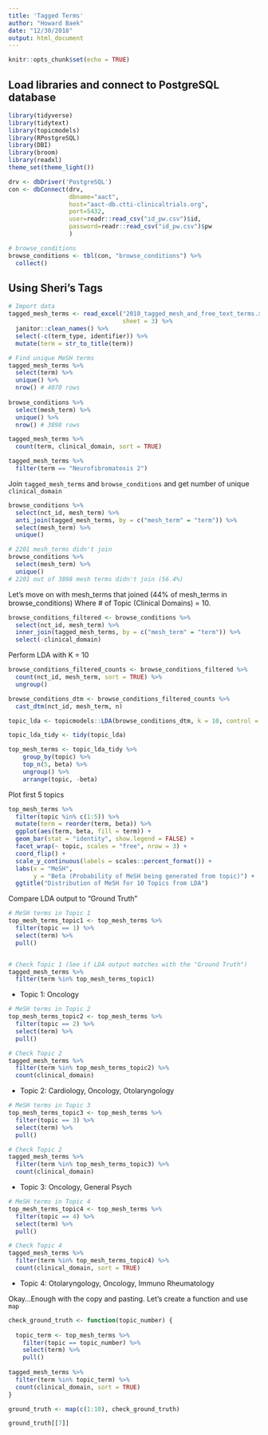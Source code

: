 ```yaml
---
title: 'Tagged Terms'
author: "Howard Baek"
date: "12/30/2018"
output: html_document
---
```


```r
knitr::opts_chunk$set(echo = TRUE)
```

## Load libraries and connect to PostgreSQL database 

```r
library(tidyverse)
library(tidytext)
library(topicmodels)
library(RPostgreSQL)
library(DBI)
library(broom)
library(readxl)
theme_set(theme_light())
```


```r
drv <- dbDriver('PostgreSQL')
con <- dbConnect(drv, 
                 dbname="aact",
                 host="aact-db.ctti-clinicaltrials.org", 
                 port=5432,
                 user=readr::read_csv("id_pw.csv")$id, 
                 password=readr::read_csv("id_pw.csv")$pw
                 )

# browse_conditions
browse_conditions <- tbl(con, "browse_conditions") %>% 
  collect()
```



## Using Sheri's Tags
```r
# Import data
tagged_mesh_terms <- read_excel("2010_tagged_mesh_and_free_text_terms.xlsx",
                                sheet = 3) %>%
  janitor::clean_names() %>% 
  select(-c(term_type, identifier)) %>% 
  mutate(term = str_to_title(term))

# Find unique MeSH terms
tagged_mesh_terms %>% 
  select(term) %>% 
  unique() %>% 
  nrow() # 4070 rows
  
browse_conditions %>% 
  select(mesh_term) %>% 
  unique() %>% 
  nrow() # 3898 rows

tagged_mesh_terms %>% 
  count(term, clinical_domain, sort = TRUE)

tagged_mesh_terms %>% 
  filter(term == "Neurofibromatosis 2")
```

Join `tagged_mesh_terms` and `browse_conditions` and get number of unique `clinical_domain`
```r
browse_conditions %>%
  select(nct_id, mesh_term) %>% 
  anti_join(tagged_mesh_terms, by = c("mesh_term" = "term")) %>%
  select(mesh_term) %>% 
  unique()

# 2201 mesh_terms didn't join
browse_conditions %>%
  select(mesh_term) %>% 
  unique()
# 2201 out of 3898 mesh terms didn't join (56.4%)
```

Let's move on with mesh_terms that joined (44% of mesh_terms in browse_conditions)
Where # of Topic (Clinical Domains) = 10. 
```r
browse_conditions_filtered <- browse_conditions %>%
  select(nct_id, mesh_term) %>% 
  inner_join(tagged_mesh_terms, by = c("mesh_term" = "term")) %>% 
  select(-clinical_domain) 
```

Perform LDA with K = 10
```r
browse_conditions_filtered_counts <- browse_conditions_filtered %>% 
  count(nct_id, mesh_term, sort = TRUE) %>% 
  ungroup()

browse_conditions_dtm <- browse_conditions_filtered_counts %>% 
  cast_dtm(nct_id, mesh_term, n)

topic_lda <- topicmodels::LDA(browse_conditions_dtm, k = 10, control = list(seed = 1234))

topic_lda_tidy <- tidy(topic_lda)

top_mesh_terms <- topic_lda_tidy %>% 
    group_by(topic) %>% 
    top_n(5, beta) %>% 
    ungroup() %>% 
    arrange(topic, -beta)
```

Plot first 5 topics
```r
top_mesh_terms %>%
  filter(topic %in% c(1:5)) %>% 
  mutate(term = reorder(term, beta)) %>% 
  ggplot(aes(term, beta, fill = term)) +
  geom_bar(stat = "identity", show.legend = FALSE) +
  facet_wrap(~ topic, scales = "free", nrow = 3) +
  coord_flip() +
  scale_y_continuous(labels = scales::percent_format()) +
  labs(x = "MeSH",
       y = "Beta (Probability of MeSH being generated from topic)") +
  ggtitle("Distribution of MeSH for 10 Topics from LDA")
```

Compare LDA output to "Ground Truth"
```r
# MeSH terms in Topic 1
top_mesh_terms_topic1 <- top_mesh_terms %>% 
  filter(topic == 1) %>% 
  select(term) %>% 
  pull()


# Check Topic 1 (See if LDA output matches with the "Ground Truth")
tagged_mesh_terms %>%
  filter(term %in% top_mesh_terms_topic1)
```

* Topic 1: Oncology

```r
# MeSH terms in Topic 2
top_mesh_terms_topic2 <- top_mesh_terms %>% 
  filter(topic == 2) %>% 
  select(term) %>% 
  pull()

# Check Topic 2
tagged_mesh_terms %>%
  filter(term %in% top_mesh_terms_topic2) %>% 
  count(clinical_domain)
```

* Topic 2: Cardiology, Oncology, Otolaryngology

```r
# MeSH terms in Topic 3
top_mesh_terms_topic3 <- top_mesh_terms %>% 
  filter(topic == 3) %>% 
  select(term) %>% 
  pull()

# Check Topic 2
tagged_mesh_terms %>%
  filter(term %in% top_mesh_terms_topic3) %>% 
  count(clinical_domain)
```


* Topic 3: Oncology, General Psych

```r
# MeSH terms in Topic 4
top_mesh_terms_topic4 <- top_mesh_terms %>% 
  filter(topic == 4) %>% 
  select(term) %>% 
  pull()

# Check Topic 4
tagged_mesh_terms %>%
  filter(term %in% top_mesh_terms_topic4) %>% 
  count(clinical_domain, sort = TRUE)
```

* Topic 4: Otolaryngology, Oncology, Immuno Rheumatology

Okay...Enough with the copy and pasting. Let's create a function and use `map`
```r
check_ground_truth <- function(topic_number) {
  
  topic_term <- top_mesh_terms %>% 
    filter(topic == topic_number) %>% 
    select(term) %>% 
    pull()
  
tagged_mesh_terms %>%
  filter(term %in% topic_term) %>% 
  count(clinical_domain, sort = TRUE)
}
```

```r
ground_truth <- map(c(1:10), check_ground_truth)

ground_truth[[7]]
```

